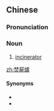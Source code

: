 {{also|焚尸炉}}
==Chinese==
{{zh-forms|s=焚尸炉}}

===Pronunciation===
{{zh-pron
|m=fénshīlú
|cat=n
}}

===Noun===
{{zh-noun}}

# [[incinerator]]

[[zh:焚屍爐]]

====Synonyms====
* {{zh-l|焚燒爐}}
* {{zh-l|焚燒裝置}}